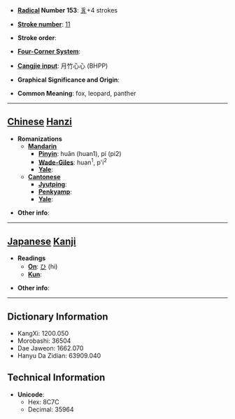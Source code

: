 * '''[[Wiktionary:Chinese radical index| Radical]] Number 153''': [[Wiktionary:Chinese radical index 豸|豸]]+4 strokes

* '''[[Wiktionary:Chinese total strokes index|Stroke number]]''': [[Wiktionary:Chinese total strokes index 11|11]]

* '''Stroke order''': 

* '''[[Wiktionary:Chinese four corner index|Four-Corner System]]''': 

* '''[[Wiktionary:Chinese Cangjie index|Cangjie input]]''': 月竹心心 (BHPP)

* '''Graphical Significance and Origin''': 

* '''Common Meaning''': fox, leopard, panther

----

== [[Chinese]] [[Hanzi]] ==

* '''Romanizations'''
** '''[[Mandarin]]'''
*** '''[[Pinyin]]''': huān (huan1), pí (pi2)
*** '''[[Wade-Giles]]''': huan<sup>1</sup>, p'i<sup>2</sup>
*** '''[[Yale]]''': 
** '''[[Cantonese]]'''
*** '''[[Jyutping]]''':
*** '''[[Penkyamp]]''': 
*** '''[[Yale]]''': 

* '''Other info''': 

----

== [[Japanese]] [[Kanji]] ==

* '''Readings'''
** '''[[On]]''': [[ひ]] (hi)
** '''[[Kun]]''': 

* '''Other info''':  

----

== Dictionary Information ==

* KangXi: 1200.050
* Morobashi: 36504
* Dae Jaweon: 1662.070
* Hanyu Da Zidian: 63909.040

== Technical Information ==

* '''Unicode''':
** Hex: 8C7C
** Decimal: 35964